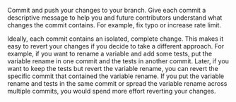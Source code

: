 Commit and push your changes to your branch. Give each commit a descriptive message to help you and future contributors understand what changes the commit contains. For example, fix typo or increase rate limit.

Ideally, each commit contains an isolated, complete change. This makes it easy to revert your changes if you decide to take a different approach. For example, if you want to rename a variable and add some tests, put the variable rename in one commit and the tests in another commit. Later, if you want to keep the tests but revert the variable rename, you can revert the specific commit that contained the variable rename. If you put the variable rename and tests in the same commit or spread the variable rename across multiple commits, you would spend more effort reverting your changes.